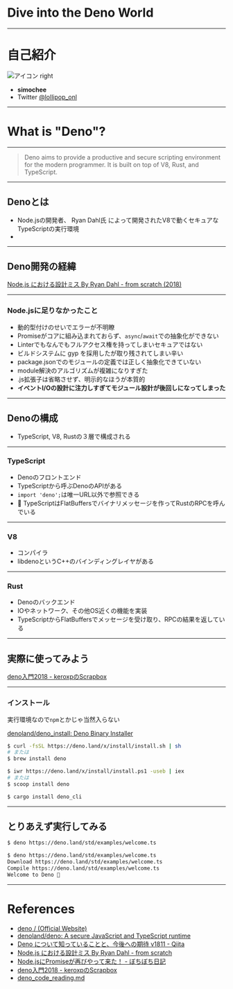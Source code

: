 

# Dive into the Deno World

----

# 自己紹介

![アイコン right](https://github.com/lollipop-onl.png)

* **simochee**
* Twitter [@lollipop_onl](https://twitter.com/lollipop_onl)

----

# What is "Deno"?

----

> Deno aims to provide a productive and secure scripting environment for the modern programmer. It is built on top of V8, Rust, and TypeScript.

----

## Denoとは

* Node.jsの開発者、 Ryan Dahl氏 によって開発されたV8で動くセキュアなTypeScriptの実行環境
* 

----

## Deno開発の経緯

[Node.js における設計ミス By Ryan Dahl - from scratch (2018)](https://yosuke-furukawa.hatenablog.com/entry/2018/06/07/080335)

----

### Node.jsに足りなかったこと

* 動的型付けのせいでエラーが不明瞭
* Promiseがコアに組み込まれておらず、`async`/`await`での抽象化ができない
* Linterでもなんでもフルアクセス権を持ってしまいセキュアではない
* ビルドシステムに gyp を採用したが取り残されてしまい辛い
* package.jsonでのモジュールの定義では正しく抽象化できていない
* module解決のアルゴリズムが複雑になりすぎた
* .js拡張子は省略させず、明示的なほうが本質的
* **イベントI/Oの設計に注力しすぎてモジュール設計が後回しになってしまった**

----

## Denoの構成

* TypeScript, V8, Rustの３層で構成される

----

### TypeScript

* Denoのフロントエンド
* TypeScriptから呼ぶDenoのAPIがある
* `import 'deno';`は唯一URL以外で参照できる
* 🤔 TypeScriptはFlatBuffersでバイナリメッセージを作ってRustのRPCを呼んでいる

----

### V8

* コンパイラ
* libdenoというC++のバインディングレイヤがある

----

### Rust

* Denoのバックエンド
* IOやネットワーク、その他OS近くの機能を実装
* TypeScriptからFlatBuffersでメッセージを受け取り、RPCの結果を返している

----

## 実際に使ってみよう

[deno入門2018 - keroxpのScrapbox](https://scrapbox.io/keroxp/deno%E5%85%A5%E9%96%802018)

----

### インストール

<Note>

実行環境なので`npm`とかじゃ当然入らない

</Note>

[denoland/deno_install: Deno Binary Installer](https://github.com/denoland/deno_install)

<CodeSurferColumns themes={[vsDark]}>

<Step>

```bash title="MacOS"
$ curl -fsSL https://deno.land/x/install/install.sh | sh
# または
$ brew install deno
```

</Step>

<Step>

```bash title="Windows"
$ iwr https://deno.land/x/install/install.ps1 -useb | iex
# または
$ scoop install deno
```
</Step>

<Step>

```bash title="Cargo" subtitle="バックエンドがRustなのでCargoも使える"
$ cargo install deno_cli
```

</Step>

</CodeSurferColumns>

----

## とりあえず実行してみる

<CodeSurferColumns themes={[vsDark]}>

<Step>

```bash
$ deno https://deno.land/std/examples/welcome.ts
```

</Step>

<Step>

```bash
$ deno https://deno.land/std/examples/welcome.ts
Download https://deno.land/std/examples/welcome.ts
Compile https://deno.land/std/examples/welcome.ts
Welcome to Deno 🦕
```

</Step>

</CodeSurferColumns>

----

# References

* [deno / (Official Website)](https://deno.land/)
* [denoland/deno: A secure JavaScript and TypeScript runtime](https://github.com/denoland/deno)
* [Deno について知っていることと、今後への期待 v1811 - Qiita](https://qiita.com/euxn23/items/f3b45e3c093e448acf9b)
* [Node.js における設計ミス By Ryan Dahl - from scratch](https://yosuke-furukawa.hatenablog.com/entry/2018/06/07/080335)
* [Node.jsにPromiseが再びやって来た！ - ぼちぼち日記](https://jovi0608.hatenablog.com/entry/20140319/1395199285)
* [deno入門2018 - keroxpのScrapbox](https://scrapbox.io/keroxp/deno%E5%85%A5%E9%96%802018)
* [deno_code_reading.md](https://gist.github.com/mizchi/31e5628751330b624a0e8ada9e739b1e)
